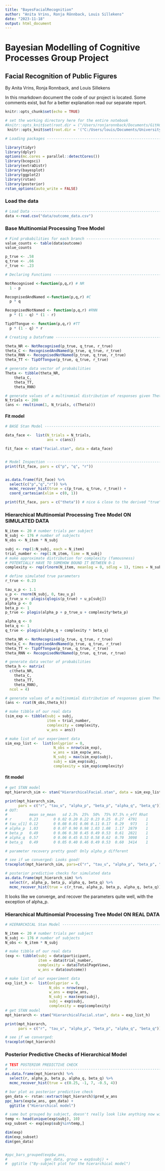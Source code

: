 ```yaml
---
title: "BayesFacialRecognition"
author: "Anita Vrins, Ronja Rönnback, Louis Sillekens"
date: "2023-11-18"
output: html_document
---
```


# Bayesian Modelling of Cognitive Processes Group Project

## Facial Recognition of Public Figures
By Anita Vrins, Ronja Ronnback, and Louis Sillekens

In this rmarkdown document the code of our project is located. Some comments exist, but for a better explanation read our separate report.

```r
knitr::opts_chunk$set(echo = TRUE)

# set the working directory here for the entire notebook
#knitr::opts_knit$set(root.dir = ("/Users/ronjaronnback/Documents/GitHub/BayesianFaceRecognition"))
 knitr::opts_knit$set(root.dir = '("C:/Users/louis/Documents/University/Master (TiU)/Year 2/Courses/BayesModels/FacialRec/BayesianFaceRecognition')
```

```r
# Loading packages --------------------------------------------------------

library(tidyr)
library(dplyr)
options(mc.cores = parallel::detectCores())
library(bcogsci)
library(extraDistr)
library(bayesplot)
library(ggplot2)
library(rstan)
library(posterior)
rstan_options(auto_write = FALSE)
```

### Load the data
```r
# Load Data ---------------------------------------------------------------
data <-read.csv("data/outcome_data.csv")
```

### Base Multinomial Processing Tree Model 
```r
# Find probabilities for each branch --------------------------------------
value_counts <- table(data$outcome)
value_counts 

p_true <- .58
q_true <- .66
r_true <- .23

# Declaring Functions ---------------------------------------------------------

NotRecognised <-function(p,q,r) # NR
  1 - p

RecognisedAndNamed <-function(p,q,r) #C
  p * q

RecognisedNotNamed <- function(p,q,r) #RNN
  p * (1 - q) * (1 - r)

TipOfTongue <- function(p,q,r) #TT
  p * (1 - q) * r

# Creating a Dataframe -------------------------------------------------

theta_NR <- NotRecognised(p_true, q_true, r_true)
theta_C <- RecognisedAndNamed(p_true, q_true, r_true)
theta_RNN <- RecognisedNotNamed(p_true, q_true, r_true)
theta_TT <- TipOfTongue(p_true, q_true, r_true)

# generate data vector of probabilities
Theta <- tibble(theta_NR,
    theta_C,
    theta_TT,
    theta_RNN)

# generate values of a multinomial distribution of responses given Theta
N_trials <- 200
(ans <- rmultinom(1, N_trials, c(Theta)))
```
#### Fit model
```r
# BASE Stan Model --------------------------------------------------------------

data_face <-  list(N_trials = N_trials,
                   ans = c(ans)) 

fit_face <- stan("Facial.stan", data = data_face)


# Model Inspection --------------------------------------------------------
print(fit_face, pars = c("p", "q", "r"))


as.data.frame(fit_face) %>%
  select(c("p","q","r")) %>%
  mcmc_recover_hist(true = c(p_true, q_true, r_true)) +
  coord_cartesian(xlim = c(0, 1))

print(fit_face, pars = c("theta")) # nice & close to the derived "true" values!
```
### Hierarchical Multinomial Processing Tree Model ON SIMULATED DATA
```r
N_item <- 20 # number trials per subject
N_subj <- 176 # number of subjects
N_obs <- N_item * N_subj 

subj <- rep(1:N_subj, each = N_item)
trial_number <- rep(1:N_item, time = N_subj)
# make approximate distribution for complexity (famousness)
# POTENTIALLY HAVE TO SOMEHOW BOUND IT BETWEEN 0-1
complexity <- rep(rlnorm(N_item, meanlog = 0, sdlog = 1), times = N_subj)

# define simulated true parameters
r_true <- 0.23

tau_u_p <- 1.1
u_p <- rnorm(N_subj, 0, tau_u_p)
p_true_u <- plogis(qlogis(p_true) + u_p[subj]) 
alpha_p <- 0
beta_p <- 1
p_true <- plogis(alpha_p + p_true_u + complexity*beta_p)

alpha_q <- 0
beta_q <- 1
q_true <- plogis(alpha_q + complexity * beta_q)

theta_NR <- NotRecognised(p_true, q_true, r_true)
theta_C <- RecognisedAndNamed(p_true, q_true, r_true)
theta_TT <- TipOfTongue(p_true, q_true, r_true)
theta_RNN <- RecognisedNotNamed(p_true, q_true, r_true)

# generate data vector of probabilities
theta_h <- matrix(
  c(theta_NR,
    theta_C,
    theta_TT,
    theta_RNN),
  ncol = 4)

# generate values of a multinomial distribution of responses given Theta
(ans <- rcat(N_obs,theta_h))

# make tibble of our real data
(sim_exp <- tibble(subj = subj,
                   item = trial_number,
                   complexity = complexity,
                   w_ans = ans)) 

# make list of our experiment data
sim_exp_list <-  list(onlyprior = 0,
                      N_obs = nrow(sim_exp),
                      w_ans = sim_exp$w_ans,
                      N_subj = max(sim_exp$subj),
                      subj = sim_exp$subj,
                      complexity = sim_exp$complexity)
```
#### fit model
```r

# get STAN model
mpt_hierarch_sim <- stan("HierarchicalFacial.stan", data = sim_exp_list)

print(mpt_hierarch_sim,
      pars = c("r", "tau_u", "alpha_p", "beta_p", "alpha_q", "beta_q"))
# OUT: 
#          mean se_mean   sd 2.5%  25%  50%  75% 97.5% n_eff Rhat
# r        0.23       0 0.02 0.20 0.22 0.23 0.25  0.27  4791    1
# tau_u[1] 0.12       0 0.08 0.01 0.06 0.11 0.17  0.29   973    1
# alpha_p  1.03       0 0.07 0.90 0.98 1.03 1.08  1.17  2879    1
# beta_p   0.49       0 0.06 0.38 0.45 0.49 0.53  0.61  2821    1
# alpha_q  0.57       0 0.06 0.45 0.53 0.58 0.62  0.70  3098    1
# beta_q   0.49       0 0.05 0.40 0.46 0.49 0.53  0.60  3414    1

# parameter recovery pretty good! Only alpha_p different

# see if we converged: Looks good!
traceplot(mpt_hierarch_sim, pars=c("r", "tau_u", "alpha_p", "beta_p", "alpha_q", "beta_q"))

# posterior predictive checks for simulated data
as.data.frame(mpt_hierarch_sim) %>%
  select(r, alpha_p, beta_p, alpha_q, beta_q) %>%
  mcmc_recover_hist(true = c(r_true, alpha_p, beta_p, alpha_q, beta_q))
```

It looks like we converge, and recover the parameters quite well, with the exception of alpha_p.


### Hierarchical Multinomial Processing Tree Model ON REAL DATA
```r
# HIERARCHICAL Stan Model --------------------------------------------------

N_item <- 20 # number trials per subject
N_subj <- 176 # number of subjects
N_obs <- N_item * N_subj 

# make tibble of our real data
(exp <- tibble(subj = data$participant,
               item = data$trial_number,
               complexity = data$TotalPageViews,
               w_ans = data$outcome)) 

# make list of our experiment data
exp_list_h <-  list(onlyprior = 0,
                    N_obs = nrow(exp),
                    w_ans = exp$w_ans,
                    N_subj = max(exp$subj),
                    subj = exp$subj,
                    complexity = exp$complexity)
# get STAN model
mpt_hierarch <- stan("HierarchicalFacial.stan", data = exp_list_h)

print(mpt_hierarch,
      pars = c("r", "tau_u", "alpha_p", "beta_p", "alpha_q", "beta_q"))

# see if we converged:
traceplot(mpt_hierarch)
```

### Posterior Predictive Checks of Hierarchical Model
```r
# TEST POSTERIOR PREDICTIVE CHECK 
# ------------------------------------------------------------------------------
as.data.frame(mpt_hierarch) %>%
  select(r, alpha_p, beta_p, alpha_q, beta_q) %>%
  mcmc_recover_hist(true = c(0.25, -1, 7, -0.5, 4))

# bar plot as posterior predictive check
gen_data <- rstan::extract(mpt_hierarch)$pred_w_ans
ppc_bars(exp$w_ans, gen_data) +
  ggtitle ("Hierarchical model") 

# same but grouped by subject, doesn't really look like anything now with this many subjects
temp <- head(unique(exp$subj), 10)
exp_subset <- exp[exp$subj%in%temp,]

dim(exp)
dim(exp_subset)
dim(gen_data)


#ppc_bars_grouped(exp$w_ans, 
#                 gen_data, group = exp$subj) +
#  ggtitle ("By-subject plot for the hierarchical model")
```
